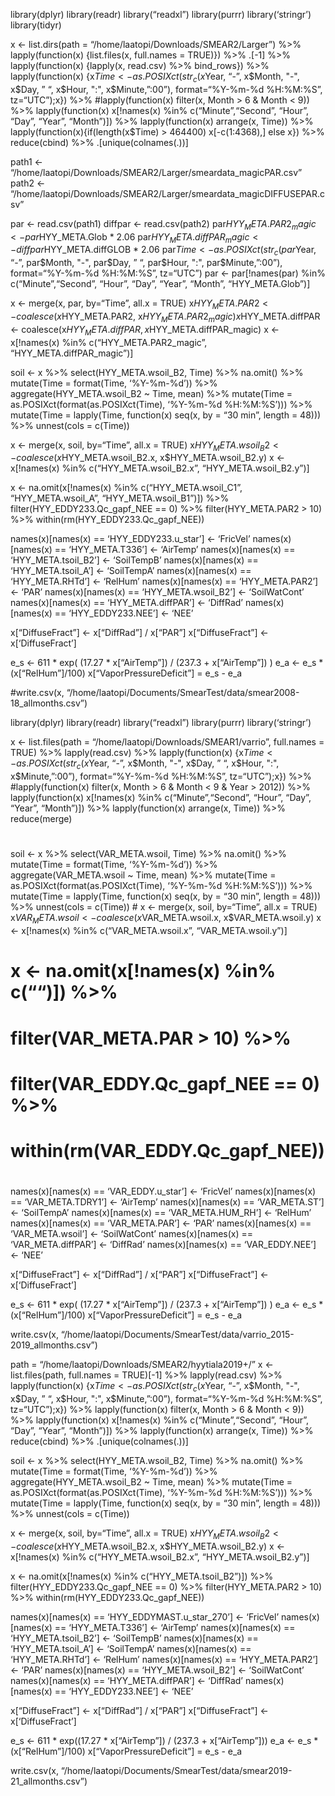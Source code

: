library(dplyr)
library(readr)
library("readxl")
library(purrr)
library('stringr')
library(tidyr)

x <- list.dirs(path = "/home/laatopi/Downloads/SMEAR2/Larger") %>%
  lapply(function(x) {list.files(x, full.names = TRUE)}) %>%
  .[-1] %>%
  lapply(function(x) {lapply(x, read.csv) %>% bind_rows}) %>%
  lapply(function(x) {x$Time <- as.POSIXct(str_c(x$Year, "-", x$Month, "-", x$Day, " ", x$Hour, ":", x$Minute, ":00"), format="%Y-%m-%d %H:%M:%S", tz="UTC");x}) %>%
  #lapply(function(x) filter(x, Month > 6 & Month < 9)) %>%
  lapply(function(x) x[!names(x) %in% c("Minute","Second", "Hour", "Day", "Year", "Month")]) %>%
  lapply(function(x) arrange(x, Time)) %>%
  lapply(function(x){if(length(x$Time) > 464400) x[-c(1:4368),] else x}) %>%
  reduce(cbind) %>%
  .[unique(colnames(.))] 

path1 <- "/home/laatopi/Downloads/SMEAR2/Larger/smeardata_magicPAR.csv"
path2 <- "/home/laatopi/Downloads/SMEAR2/Larger/smeardata_magicDIFFUSEPAR.csv"

par <- read.csv(path1)
diffpar <- read.csv(path2)
par$HYY_META.PAR2_magic <-par$HYY_META.Glob * 2.06
par$HYY_META.diffPAR_magic <- diffpar$HYY_META.diffGLOB * 2.06
par$Time <- as.POSIXct(str_c(par$Year, "-", par$Month, "-", par$Day, " ", par$Hour, ":", par$Minute, ":00"), format="%Y-%m-%d %H:%M:%S", tz="UTC")
par <- par[!names(par) %in% c("Minute","Second", "Hour", "Day", "Year", "Month", "HYY_META.Glob")]

x <- merge(x, par, by="Time", all.x = TRUE)
x$HYY_META.PAR2 <- coalesce(x$HYY_META.PAR2, x$HYY_META.PAR2_magic)
x$HYY_META.diffPAR <- coalesce(x$HYY_META.diffPAR, x$HYY_META.diffPAR_magic)
x <- x[!names(x) %in% c("HYY_META.PAR2_magic", "HYY_META.diffPAR_magic")]

soil <- x %>% select(HYY_META.wsoil_B2, Time) %>%
  na.omit() %>%
  mutate(Time = format(Time, '%Y-%m-%d')) %>%
  aggregate(HYY_META.wsoil_B2 ~ Time, mean) %>%
  mutate(Time = as.POSIXct(format(as.POSIXct(Time), '%Y-%m-%d %H:%M:%S'))) %>%
  mutate(Time = lapply(Time, function(x) seq(x, by = "30 min", length = 48))) %>%
  unnest(cols = c(Time))

x <- merge(x, soil, by="Time", all.x = TRUE)
x$HYY_META.wsoil_B2 <- coalesce(x$HYY_META.wsoil_B2.x, x$HYY_META.wsoil_B2.y)
x <- x[!names(x) %in% c("HYY_META.wsoil_B2.x", "HYY_META.wsoil_B2.y")]

x <- na.omit(x[!names(x) %in% c("HYY_META.wsoil_C1", "HYY_META.wsoil_A", "HYY_META.wsoil_B1")]) %>%
  filter(HYY_EDDY233.Qc_gapf_NEE == 0) %>%
  filter(HYY_META.PAR2 > 10) %>%
  within(rm(HYY_EDDY233.Qc_gapf_NEE))

names(x)[names(x) == 'HYY_EDDY233.u_star'] <- 'FricVel'
names(x)[names(x) == 'HYY_META.T336'] <- 'AirTemp'
names(x)[names(x) == 'HYY_META.tsoil_B2'] <- 'SoilTempB'
names(x)[names(x) == 'HYY_META.tsoil_A'] <- 'SoilTempA'
names(x)[names(x) == 'HYY_META.RHTd'] <- 'RelHum'
names(x)[names(x) == 'HYY_META.PAR2'] <- 'PAR'
names(x)[names(x) == 'HYY_META.wsoil_B2'] <- 'SoilWatCont'
names(x)[names(x) == 'HYY_META.diffPAR'] <- 'DiffRad'
names(x)[names(x) == 'HYY_EDDY233.NEE'] <- 'NEE'

x["DiffuseFract"] <- x["DiffRad"] / x["PAR"]
x["DiffuseFract"] <- x['DiffuseFract']

e_s <- 611 * exp( (17.27 * x["AirTemp"]) / (237.3 + x["AirTemp"]) )
e_a <- e_s * (x["RelHum"]/100)
x["VaporPressureDeficit"] = e_s - e_a

#write.csv(x, "/home/laatopi/Documents/SmearTest/data/smear2008-18_allmonths.csv")


library(dplyr)
library(readr)
library("readxl")
library(purrr)
library('stringr')

x <- list.files(path = "/home/laatopi/Downloads/SMEAR1/varrio", full.names = TRUE) %>%
  lapply(read.csv) %>%
  lapply(function(x) {x$Time <- as.POSIXct(str_c(x$Year, "-", x$Month, "-", x$Day, " ", x$Hour, ":", x$Minute, ":00"), format="%Y-%m-%d %H:%M:%S", tz="UTC");x}) %>%
  #lapply(function(x) filter(x, Month > 6 & Month < 9 & Year > 2012)) %>%
  lapply(function(x) x[!names(x) %in% c("Minute","Second", "Hour", "Day", "Year", "Month")]) %>%
  lapply(function(x) arrange(x, Time))  %>%
  reduce(merge)


# 
soil <- x %>% select(VAR_META.wsoil, Time) %>%
  na.omit() %>%
  mutate(Time = format(Time, '%Y-%m-%d')) %>%
  aggregate(VAR_META.wsoil ~ Time, mean) %>%
  mutate(Time = as.POSIXct(format(as.POSIXct(Time), '%Y-%m-%d %H:%M:%S'))) %>%
  mutate(Time = lapply(Time, function(x) seq(x, by = "30 min", length = 48))) %>%
  unnest(cols = c(Time))
# 
x <- merge(x, soil, by="Time", all.x = TRUE)
x$VAR_META.wsoil <- coalesce(x$VAR_META.wsoil.x, x$VAR_META.wsoil.y)
x <- x[!names(x) %in% c("VAR_META.wsoil.x", "VAR_META.wsoil.y")]

# x <- na.omit(x[!names(x) %in% c("")]) %>%
#   filter(VAR_META.PAR > 10) %>%
#   filter(VAR_EDDY.Qc_gapf_NEE == 0) %>%
#   within(rm(VAR_EDDY.Qc_gapf_NEE))
# 
# 
names(x)[names(x) == 'VAR_EDDY.u_star'] <- 'FricVel'
names(x)[names(x) == 'VAR_META.TDRY1'] <- 'AirTemp'
names(x)[names(x) == 'VAR_META.ST'] <- 'SoilTempA'
names(x)[names(x) == 'VAR_META.HUM_RH'] <- 'RelHum'
names(x)[names(x) == 'VAR_META.PAR'] <- 'PAR'
names(x)[names(x) == 'VAR_META.wsoil'] <- 'SoilWatCont'
names(x)[names(x) == 'VAR_META.diffPAR'] <- 'DiffRad'
names(x)[names(x) == 'VAR_EDDY.NEE'] <- 'NEE'

x["DiffuseFract"] <- x["DiffRad"] / x["PAR"]
x["DiffuseFract"] <- x['DiffuseFract']

e_s <- 611 * exp( (17.27 * x["AirTemp"]) / (237.3 + x["AirTemp"]) )
e_a <- e_s * (x["RelHum"]/100)
x["VaporPressureDeficit"] = e_s - e_a


write.csv(x, "/home/laatopi/Documents/SmearTest/data/varrio_2015-2019_allmonths.csv")

path = "/home/laatopi/Downloads/SMEAR2/hyytiala2019+/"
x <- list.files(path, full.names = TRUE)[-1] %>%
  lapply(read.csv) %>%
  lapply(function(x) {x$Time <- as.POSIXct(str_c(x$Year, "-", x$Month, "-", x$Day, " ", x$Hour, ":", x$Minute, ":00"), format="%Y-%m-%d %H:%M:%S", tz="UTC");x}) %>%
  lapply(function(x) filter(x, Month > 6 & Month < 9)) %>%
  lapply(function(x) x[!names(x) %in% c("Minute","Second", "Hour", "Day", "Year", "Month")]) %>%
  lapply(function(x) arrange(x, Time))  %>%
  reduce(cbind) %>%
  .[unique(colnames(.))]

soil <- x %>% select(HYY_META.wsoil_B2, Time) %>%
  na.omit() %>%
  mutate(Time = format(Time, '%Y-%m-%d')) %>%
  aggregate(HYY_META.wsoil_B2 ~ Time, mean) %>%
  mutate(Time = as.POSIXct(format(as.POSIXct(Time), '%Y-%m-%d %H:%M:%S'))) %>%
  mutate(Time = lapply(Time, function(x) seq(x, by = "30 min", length = 48))) %>%
  unnest(cols = c(Time))

x <- merge(x, soil, by="Time", all.x = TRUE)
x$HYY_META.wsoil_B2 <- coalesce(x$HYY_META.wsoil_B2.x, x$HYY_META.wsoil_B2.y)
x <- x[!names(x) %in% c("HYY_META.wsoil_B2.x", "HYY_META.wsoil_B2.y")]

x <- na.omit(x[!names(x) %in% c("HYY_META.tsoil_B2")]) %>%
  filter(HYY_EDDY233.Qc_gapf_NEE == 0) %>%
  filter(HYY_META.PAR2 > 10) %>%
  within(rm(HYY_EDDY233.Qc_gapf_NEE))

names(x)[names(x) == 'HYY_EDDYMAST.u_star_270'] <- 'FricVel'
names(x)[names(x) == 'HYY_META.T336'] <- 'AirTemp'
names(x)[names(x) == 'HYY_META.tsoil_B2'] <- 'SoilTempB'
names(x)[names(x) == 'HYY_META.tsoil_A'] <- 'SoilTempA'
names(x)[names(x) == 'HYY_META.RHTd'] <- 'RelHum'
names(x)[names(x) == 'HYY_META.PAR2'] <- 'PAR'
names(x)[names(x) == 'HYY_META.wsoil_B2'] <- 'SoilWatCont'
names(x)[names(x) == 'HYY_META.diffPAR'] <- 'DiffRad'
names(x)[names(x) == 'HYY_EDDY233.NEE'] <- 'NEE'

x["DiffuseFract"] <- x["DiffRad"] / x["PAR"]
x["DiffuseFract"] <- x['DiffuseFract']

e_s <- 611 * exp((17.27 * x["AirTemp"]) / (237.3 + x["AirTemp"]))
e_a <- e_s * (x["RelHum"]/100)
x["VaporPressureDeficit"] = e_s - e_a

write.csv(x, "/home/laatopi/Documents/SmearTest/data/smear2019-21_allmonths.csv")
